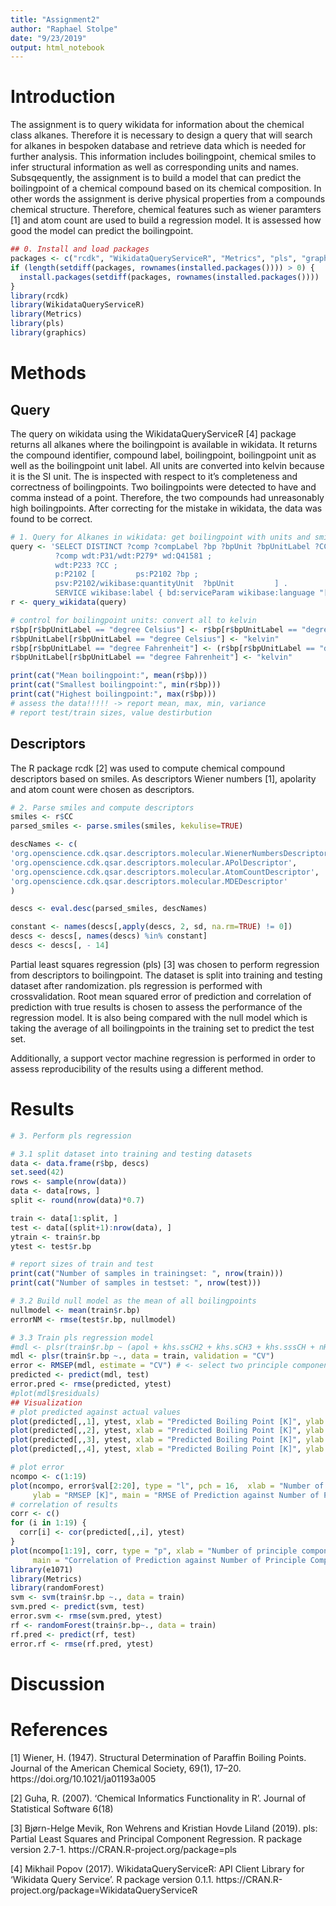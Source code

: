 ```yaml
---
title: "Assignment2"
author: "Raphael Stolpe"
date: "9/23/2019"
output: html_notebook
---
```

# Introduction
The assignment is to query wikidata for information about the chemical class alkanes. Therefore it is necessary to design a query that will search for alkanes in bespoken database and retrieve data which is needed for further analysis. This information includes boilingpoint, chemical smiles to infer structural information as well as corresponding units and names. 
Subsqequently, the assignment is to build a model that can predict the boilingpoint of a chemical compound based on its chemical composition. In other words the assignment is derive physical properties from a compounds chemical structure. Therefore, chemical features such as wiener paramters [1] and atom count are used to build a regression model. 
It is assessed how good the model can predict the boilingpoint. 
```r
## 0. Install and load packages
packages <- c("rcdk", "WikidataQueryServiceR", "Metrics", "pls", "graphics")
if (length(setdiff(packages, rownames(installed.packages()))) > 0) {
  install.packages(setdiff(packages, rownames(installed.packages())))  
}
library(rcdk)
library(WikidataQueryServiceR)
library(Metrics)
library(pls)
library(graphics)
```
# Methods
## Query
The query on wikidata using the WikidataQueryServiceR [4] package returns all alkanes where the boilingpoint is available in wikidata. It returns the compound identifier, compound label, boilingpoint, boilingpoint unit as well as the boilingpoint unit label. 
All units are converted into kelvin because it is the SI unit. The is inspected with respect to it's completeness and correctness of boilingpoints. Two boilingpoints were detected to have and comma instead of a point. Therefore, the two compounds had unreasonably high boilingpoints. After correcting for the mistake in wikidata, the data was found to be correct. 
```r


# 1. Query for Alkanes in wikidata: get boilingpoint with units and smiles for each molecule
query <- 'SELECT DISTINCT ?comp ?compLabel ?bp ?bpUnit ?bpUnitLabel ?CC WHERE {   
          ?comp wdt:P31/wdt:P279* wd:Q41581 ;   
          wdt:P233 ?CC ;     
          p:P2102 [         ps:P2102 ?bp ;           
          psv:P2102/wikibase:quantityUnit  ?bpUnit         ] .   
          SERVICE wikibase:label { bd:serviceParam wikibase:language "[AUTO_LANGUAGE],en". } } '
r <- query_wikidata(query)

# control for boilingpoint units: convert all to kelvin
r$bp[r$bpUnitLabel == "degree Celsius"] <- r$bp[r$bpUnitLabel == "degree Celsius"] + 273.15
r$bpUnitLabel[r$bpUnitLabel == "degree Celsius"] <- "kelvin"
r$bp[r$bpUnitLabel == "degree Fahrenheit"] <- (r$bp[r$bpUnitLabel == "degree Fahrenheit"]-32)*5/9 + 273.15
r$bpUnitLabel[r$bpUnitLabel == "degree Fahrenheit"] <- "kelvin"

print(cat("Mean boilingpoint:", mean(r$bp)))
print(cat("Smallest boilingpoint:", min(r$bp)))
print(cat("Highest boilingpoint:", max(r$bp)))
# assess the data!!!!! -> report mean, max, min, variance
# report test/train sizes, value destirbution
```
## Descriptors
The R package rcdk [2] was used to compute chemical compound descriptors based on smiles. As descriptors Wiener numbers [1], apolarity and atom count were chosen as descriptors. 
```r
# 2. Parse smiles and compute descriptors
smiles <- r$CC
parsed_smiles <- parse.smiles(smiles, kekulise=TRUE)

descNames <- c(
'org.openscience.cdk.qsar.descriptors.molecular.WienerNumbersDescriptor',
'org.openscience.cdk.qsar.descriptors.molecular.APolDescriptor',
'org.openscience.cdk.qsar.descriptors.molecular.AtomCountDescriptor',
'org.openscience.cdk.qsar.descriptors.molecular.MDEDescriptor'
)

descs <- eval.desc(parsed_smiles, descNames)

constant <- names(descs[,apply(descs, 2, sd, na.rm=TRUE) != 0])
descs <- descs[, names(descs) %in% constant]
descs <- descs[, - 14] 
```
Partial least squares regression (pls) [3] was chosen to perform regression from descriptors to boilingpoint. The dataset is split into training and testing dataset after randomization. pls regression is performed with crossvalidation. Root mean squared error of prediction and correlation of prediction with true results is chosen to assess the performance of the regression model. It is also being compared with the null model which is taking the average of all boilingpoints in the training set to predict the test set. 

Additionally, a support vector machine regression is performed in order to assess reproducibility of the results using a different method. 

# Results

```r
# 3. Perform pls regression 

# 3.1 split dataset into training and testing datasets
data <- data.frame(r$bp, descs)
set.seed(42)
rows <- sample(nrow(data))
data <- data[rows, ]
split <- round(nrow(data)*0.7)

train <- data[1:split, ]
test <- data[(split+1):nrow(data), ]
ytrain <- train$r.bp
ytest <- test$r.bp

# report sizes of train and test 
print(cat("Number of samples in trainingset: ", nrow(train)))
print(cat("Number of samples in testset: ", nrow(test)))

# 3.2 Build null model as the mean of all boilingpoints 
nullmodel <- mean(train$r.bp)
errorNM <- rmse(test$r.bp, nullmodel)

# 3.3 Train pls regression model
#mdl <- plsr(train$r.bp ~ (apol + khs.ssCH2 + khs.sCH3 + khs.sssCH + nHBDon), data = train, ncomp = 5, validation = "LOO")
mdl <- plsr(train$r.bp ~., data = train, validation = "CV")
error <- RMSEP(mdl, estimate = "CV") # <- select two principle components
predicted <- predict(mdl, test)
error.pred <- rmse(predicted, ytest)
#plot(mdl$residuals)
## Visualization
# plot predicted against actual values
plot(predicted[,,1], ytest, xlab = "Predicted Boiling Point [K]", ylab = "Measured Boiling Point [K]", main = "Regression with one PC")
plot(predicted[,,2], ytest, xlab = "Predicted Boiling Point [K]", ylab = "Measured Boiling Point [K]", main = "Regression with two PCs")
plot(predicted[,,3], ytest, xlab = "Predicted Boiling Point [K]", ylab = "Measured Boiling Point [K]", main = "Regression with three PCs")
plot(predicted[,,4], ytest, xlab = "Predicted Boiling Point [K]", ylab = "Measured Boiling Point [K]", main = "Regression with four PCs")

# plot error
ncompo <- c(1:19)
plot(ncompo, error$val[2:20], type = "l", pch = 16,  xlab = "Number of principle components", 
     ylab = "RMSEP [K]", main = "RMSE of Prediction against Number of Principle Components")
# correlation of results 
corr <- c()
for (i in 1:19) {
  corr[i] <- cor(predicted[,,i], ytest)
}
plot(ncompo[1:19], corr, type = "p", xlab = "Number of principle components", ylab = "Correlation",
     main = "Correlation of Prediction against Number of Principle Components")
library(e1071)
library(Metrics)
library(randomForest)
svm <- svm(train$r.bp ~., data = train)
svm.pred <- predict(svm, test)
error.svm <- rmse(svm.pred, ytest)
rf <- randomForest(train$r.bp~., data = train)
rf.pred <- predict(rf, test)
error.rf <- rmse(rf.pred, ytest)
```


# Discussion
# References 

[1] Wiener, H. (1947). Structural Determination of Paraffin Boiling Points. Journal of the American Chemical Society, 69(1), 17–20. https://doi.org/10.1021/ja01193a005

[2] Guha, R. (2007). 'Chemical Informatics Functionality in R'. Journal of Statistical Software 6(18)

[3] Bjørn-Helge Mevik, Ron Wehrens and Kristian Hovde Liland (2019). pls: Partial Least
    Squares and Principal Component Regression. R package version 2.7-1.
    https://CRAN.R-project.org/package=pls

[4] Mikhail Popov (2017). WikidataQueryServiceR: API Client Library for 'Wikidata Query
  Service'. R package version 0.1.1.
  https://CRAN.R-project.org/package=WikidataQueryServiceR

